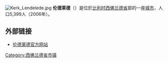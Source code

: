 {{Unreferenced|time=2018-08-17T13:43:47+00:00}}
[[File:Kerk_Lendelede.jpg|thumb]]
'''伦德莱德'''（{{lang-nl|Lendelede}}）是位於[[比利时|比利时]][[西佛兰德省|西佛兰德省]]部的一座[[城市|城市]]，人口5,399人（2006年）。

== 外部链接 ==
* [http://www.lendelede.be/ 伦德莱德官方网站] {{Wayback|url=http://www.lendelede.be/ |date=20201023021350 }}

{{西佛兰德省市区}}

{{DEFAULTSORT:Lendelede}}
{{Belgium-geo-stub}}

[[Category:西佛兰德省市镇|Category:西佛兰德省市镇]]